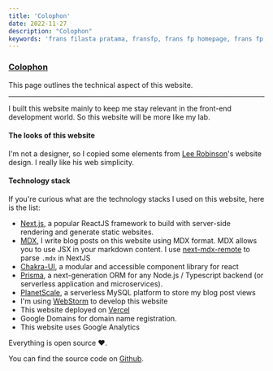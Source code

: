 ```yaml
---
title: 'Colophon'
date: 2022-11-27
description: "Colophon"
keywords: 'frans filasta pratama, fransfp, frans fp homepage, frans fp, frans filasta, tentang frans filasta pratama'
---
```


### [Colophon](https://www.webopedia.com/definitions/colophon/)

This page outlines the technical aspect of this website.

---
I built this website mainly to keep me stay relevant in the front-end development world. So this website will be more like my lab.

#### The looks of this website

I'm not a designer, so I copied some elements from [Lee Robinson](https://leerob.io)'s website design. I really like his web simplicity.

#### Technology stack

If you're curious what are the technology stacks I used on this website, here is the list:

- [Next.js](https://nextjs.org), a popular ReactJS framework to build with server-side rendering and generate static websites.
- [MDX](http://mdxjs.com), I write blog posts on this website using MDX format. MDX allows you to use JSX in your markdown content. I use [next-mdx-remote](https://github.com/hashicorp/next-mdx-remote) to parse `.mdx` in NextJS
- [Chakra-UI](https://chakra-ui.com), a modular and accessible component library for react
- [Prisma](https://www.prisma.io/docs/concepts/overview/what-is-prisma), a next-generation ORM for any Node.js / Typescript backend (or serverless application and microservices).
- [PlanetScale](https://planetscale.com), a serverless MySQL platform to store my blog post views
- I'm using [WebStorm](https://www.jetbrains.com/webstorm/) to develop this website
- This website deployed on [Vercel](https://vercel.com)
- Google Domains for domain name registration.
- This website uses Google Analytics

Everything is open source ❤️.

You can find the source code on [Github](https://github.com/fransfilastap/fransfp.dev).
